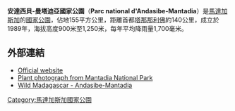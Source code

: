 {{Infobox Protected area
| name = 安達西貝-曼塔迪亞國家公園
| iucn_category = II
| map = Madagascar map.png
| map_caption = 
| locator_x = 195
| locator_y = 305
| location = {{flag|Madagascar}}
| nearest_city = 
| lat_d = 18
| lat_m = 49
| lat_s = 36
| lat_NS = S
| long_d = 48
| long_m = 26
| long_s = 52
| long_EW = E
| area = 155平方公里
| established = 1989年
| visitation_num = 22,110
| visitation_year = 2006年
| governing_body = 
}}

'''安達西貝-曼塔迪亞國家公園'''（'''Parc national d'Andasibe-Mantadia'''）是[[馬達加斯加|馬達加斯加]]的[[國家公園|國家公園]]，佔地155平方公里，距離首都[[塔那那利佛|塔那那利佛]]約140公里，成立於1989年，海拔高度900米至1,250米，每年平均降雨量1,700毫米。

==外部連結==
*[https://web.archive.org/web/20100821112650/http://www.parcs-madagascar.com/fiche-aire-protegee_en.php?Ap=21 Official website]
*[https://web.archive.org/web/20070927183643/http://www.travelpod.com/travel-photo/jesshiggins/africa2005/1110714420/5plantinmontadia.jpg/YES.html Plant photograph from Mantadia National Park]
*[http://www.wildmadagascar.org/conservation/parks/Andasibe_Mantadia.html Wild Madagascar - Andasibe-Mantadia] {{Wayback|url=http://www.wildmadagascar.org/conservation/parks/Andasibe_Mantadia.html |date=20200927205008 }}

{{Madagascar-stub}}
{{DEFAULTSORT:Andasibe-Mantadia}}
[[Category:馬達加斯加國家公園|Category:馬達加斯加國家公園]]